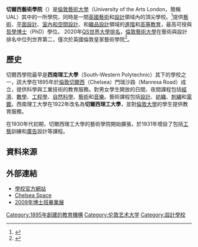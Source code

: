 {{noteTA
|G1=UK Places
}}
{{Infobox University
| Name = 切爾西藝術學院
| EnglishName = Chelsea College of Arts
| SealImage = [[File:Chelsea_College_of_Art_and_Design.jpg|300px]]
| Established = 1895年

1895年 – 西南理工大學 South-Western Polytechnic

1908年 – 切爾西藝術學校 Chelsea School of Art

1989年 – 切爾西藝術與設計學院 Chelsea College of Art and Design

2013年 – 切爾西藝術學院 Chelsea College of Arts

| Location = [[英國|英國]][[倫敦|倫敦]][[西敏市|西敏市]]
| Campus = [[磨坊岸|磨坊岸]]
| Affiliations = [[倫敦藝術大學|倫敦藝術大學]]
| Website = http://www.chelsea.arts.ac.uk
}}

'''切爾西藝術學院'''（{{lang-en|Chelsea College of Arts}}）是[[倫敦藝術大學|倫敦藝術大學]]（University of the Arts London，簡稱 UAL）其中的一所學院，同時是一間[[英國|英國]][[藝術|藝術]]和[[設計|設計]]領域內的頂尖學校。<ref name="Best British Art Schools">{{cite web |url=http://entertainment.timesonline.co.uk/tol/arts_and_entertainment/visual_arts/article4845433.ece |title=Best British Art Schools (The Times) |work= |accessdate=2009-05-14 |archive-date=2011-06-16 |archive-url=https://web.archive.org/web/20110616235200/http://entertainment.timesonline.co.uk/tol/arts_and_entertainment/visual_arts/article4845433.ece |dead-url=no }}</ref>提供[[美術|藝術]]、[[平面設計|平面設計]]、[[室內和空間設計|室內和空間設計]]、和[[織品設計|織品設計]]領域的[[進階教育|進階]]和[[高等教育|高等教育]]，最高可授與[[哲學博士|哲學博士]]（PhD）學位。
2020年[[QS世界大學排名|QS世界大學排名]]，[[倫敦藝術大學|倫敦藝術大學]]在藝術與設計排名中位列世界第二，僅次於英國倫敦皇家藝術學院<ref>{{cite web |url=https://www.topuniversities.com/universities/university-arts-london |title=University of the Arts London |work=QS |accessdate=2017-12-16 |archive-date=2020-10-18 |archive-url=https://web.archive.org/web/20201018141644/https://www.topuniversities.com/universities/university-arts-london |dead-url=no }}</ref>。

== 歷史 ==
切爾西學院最早是'''西南理工大學'''（South-Western Polytechnic）其下的學校之一，該大學在1895年於[[倫敦|倫敦]][[切爾西_(倫敦)|切爾西]]（Chelsea）門瑞沙路（Manresa Road）成立，提供科學與工業技術的教育服務。對男女學生開放的日間、夜間課程包括[[經濟|經濟]]、[[數學|數學]]、[[工程學|工程學]]、[[自然科學|自然科學]]、[[藝術|藝術]]和[[音樂|音樂]]。藝術課程包括[[設計|設計]]、[[紡織|紡織]]、[[刺繡|刺繡]]和[[電鍍|電鍍]]。西南理工大學在1922年改名為'''切爾西理工大學'''，並對[[倫敦大學|倫敦大學]]的學生提供教育服務。

在1930年代初期，切爾西理工大學的藝術學院開始擴張，於1931年增設了包括[[工藝|工藝]]訓練和[[廣告|廣告]]設計等課程。

== 資料來源 ==
{{reflist}}

== 外部連結 ==
* [https://web.archive.org/web/20101107015225/http://www.chelsea.arts.ac.uk/ 學校官方網站]
* [http://www.chelseaspace.org/ Chelsea Space] {{Wayback|url=http://www.chelseaspace.org/ |date=20201107224607 }}
* [https://web.archive.org/web/20111007170147/http://chelsea2009.com/ 2009年博士班畢業展]

{{coord|51.49039|N|0.12892|W|source:placeopedia|display=title}}

[[Category:1895年創建的教育機構|Category:1895年創建的教育機構]]
[[Category:伦敦艺术大学|Category:伦敦艺术大学]]
[[Category:設計學校|Category:設計學校]]